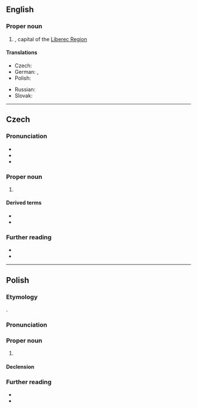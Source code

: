 ==English==
{{wikipedia}}

===Proper noun===
{{en-proper noun}}

# {{place|en|city|in the north-central|c/Czech Republic}}, capital of the [[w:Liberec Region|Liberec Region]]

====Translations====
{{trans-top|city in the Czech Republic}}
* Czech: {{t+|cs|Liberec|m}}
* German: {{t|de|Reichenberg|n}}, {{t+|de|Liberec|n}}
* Polish: {{t+|pl|Liberec|m}}
{{trans-mid}}
* Russian: {{t|ru|Ли́берец|m}}
* Slovak: {{t|sk|Liberec|m}}
{{trans-bottom}}

----

==Czech==
{{wikipedia|lang=cs}}

===Pronunciation===
* {{cs-IPA}}
* {{audio|cs|Cs-Liberec.ogg|Audio}}
* {{audio|cs|Cs Liberec.ogg|Audio}}

===Proper noun===
{{head|cs|proper noun}}

# {{place|cs|city|c/Czech Republic|t1=Liberec}}

====Derived terms====
* {{l|cs|liberecký}}
* {{l|cs|Liberečan}}

===Further reading===
* {{R:KNLA}}
* {{R:SSJC}}

----

==Polish==
{{wp|lang=pl}}

===Etymology===
{{bor+|pl|cs|Liberec}}.

===Pronunciation===
{{pl-p}}

===Proper noun===
{{pl-proper noun|m-in}}

# {{place|pl|city|c/Czech Republic|t1=Liberec}}

====Declension====
{{pl-decl-noun-m-in|Liber|c|noms=Liberec|gens=Liberca|tantum=s}}

===Further reading===
* {{R:pl:WSJP}}
* {{R:PWN}}

{{C|pl|Exonyms}}